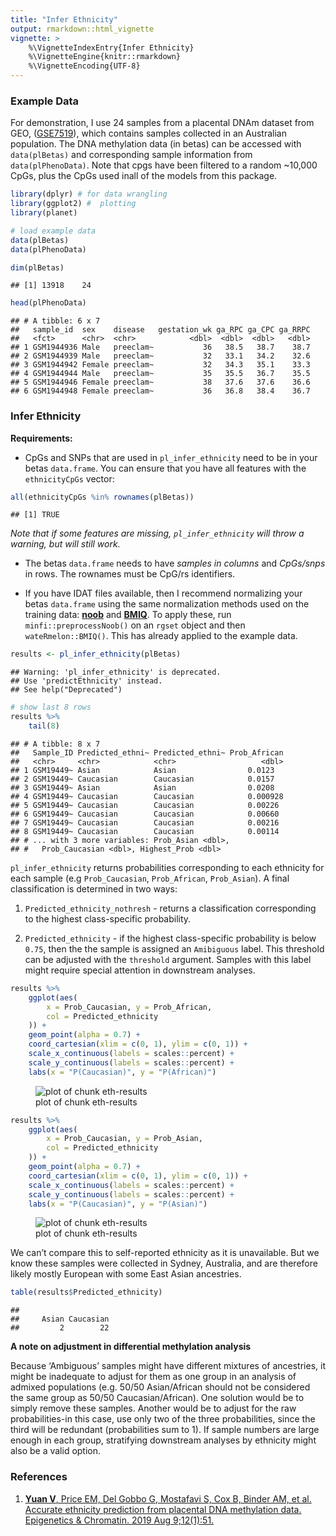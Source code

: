 ```yaml
---
title: "Infer Ethnicity"
output: rmarkdown::html_vignette
vignette: >
    %\VignetteIndexEntry{Infer Ethnicity}
    %\VignetteEngine{knitr::rmarkdown}
    %\VignetteEncoding{UTF-8}
---
```


### Example Data

For demonstration, I use 24 samples from a placental DNAm dataset from GEO,
([GSE7519](https://www.ncbi.nlm.nih.gov/geo/query/acc.cgi?acc=GSE75196)), which
contains samples collected in an Australian population. The DNA methylation 
data (in betas) can be accessed with `data(plBetas)` and corresponding sample
information from `data(plPhenoData)`. Note that cpgs have been filtered to a random
\~10,000 CpGs, plus the CpGs used inall of the models from this package.


```r
library(dplyr) # for data wrangling
library(ggplot2) #  plotting
library(planet)

# load example data
data(plBetas)
data(plPhenoData)

dim(plBetas)
```

```
## [1] 13918    24
```

```r
head(plPhenoData)
```

```
## # A tibble: 6 x 7
##   sample_id  sex    disease   gestation_wk ga_RPC ga_CPC ga_RRPC
##   <fct>      <chr>  <chr>            <dbl>  <dbl>  <dbl>   <dbl>
## 1 GSM1944936 Male   preeclam~           36   38.5   38.7    38.7
## 2 GSM1944939 Male   preeclam~           32   33.1   34.2    32.6
## 3 GSM1944942 Female preeclam~           32   34.3   35.1    33.3
## 4 GSM1944944 Male   preeclam~           35   35.5   36.7    35.5
## 5 GSM1944946 Female preeclam~           38   37.6   37.6    36.6
## 6 GSM1944948 Female preeclam~           36   36.8   38.4    36.7
```

### Infer Ethnicity

**Requirements:**

- CpGs and SNPs that are used in `pl_infer_ethnicity` need to be in your betas
`data.frame`. You can ensure that you have all features with the
`ethnicityCpGs` vector:


```r
all(ethnicityCpGs %in% rownames(plBetas))
```

```
## [1] TRUE
```

*Note that if some features are missing, `pl_infer_ethnicity` will throw a
warning, but will still work.*

- The betas `data.frame` needs to have *samples in columns* and *CpGs/snps* in
rows. The rownames must be CpG/rs identifiers.

- If you have IDAT files available, then I recommend normalizing your betas
`data.frame` using the same normalization methods used on the training data:
[**noob**](https://www.ncbi.nlm.nih.gov/pmc/articles/PMC3627582/) and
[**BMIQ**](https://www.ncbi.nlm.nih.gov/pmc/articles/PMC3546795/). To apply 
these, run `minfi::preprocessNoob()` on an `rgset` object and then
`wateRmelon::BMIQ()`. This has already applied to the example data.


```r
results <- pl_infer_ethnicity(plBetas)
```

```
## Warning: 'pl_infer_ethnicity' is deprecated.
## Use 'predictEthnicity' instead.
## See help("Deprecated")
```

```r
# show last 8 rows
results %>%
    tail(8)
```

```
## # A tibble: 8 x 7
##   Sample_ID Predicted_ethni~ Predicted_ethni~ Prob_African
##   <chr>     <chr>            <chr>                   <dbl>
## 1 GSM19449~ Asian            Asian                0.0123  
## 2 GSM19449~ Caucasian        Caucasian            0.0157  
## 3 GSM19449~ Asian            Asian                0.0208  
## 4 GSM19449~ Caucasian        Caucasian            0.000928
## 5 GSM19449~ Caucasian        Caucasian            0.00226 
## 6 GSM19449~ Caucasian        Caucasian            0.00660 
## 7 GSM19449~ Caucasian        Caucasian            0.00216 
## 8 GSM19449~ Caucasian        Caucasian            0.00114 
## # ... with 3 more variables: Prob_Asian <dbl>,
## #   Prob_Caucasian <dbl>, Highest_Prob <dbl>
```

`pl_infer_ethnicity` returns probabilities corresponding to each ethnicity for
each sample (e.g `Prob_Caucasian`, `Prob_African`, `Prob_Asian`). A final
classification is determined in two ways:

1.  `Predicted_ethnicity_nothresh` - returns a classification corresponding to
the highest class-specific probability.

2.  `Predicted_ethnicity` - if the highest class-specific probability is below
`0.75`, then the the sample is assigned an `Amibiguous` label. This threshold 
can be adjusted with the `threshold` argument. Samples with this label might
require special attention in downstream analyses.


```r
results %>%
    ggplot(aes(
        x = Prob_Caucasian, y = Prob_African,
        col = Predicted_ethnicity
    )) +
    geom_point(alpha = 0.7) +
    coord_cartesian(xlim = c(0, 1), ylim = c(0, 1)) +
    scale_x_continuous(labels = scales::percent) +
    scale_y_continuous(labels = scales::percent) +
    labs(x = "P(Caucasian)", y = "P(African)")
```

![plot of chunk eth-results](fig/eth-results-1.png)

```r
results %>%
    ggplot(aes(
        x = Prob_Caucasian, y = Prob_Asian,
        col = Predicted_ethnicity
    )) +
    geom_point(alpha = 0.7) +
    coord_cartesian(xlim = c(0, 1), ylim = c(0, 1)) +
    scale_x_continuous(labels = scales::percent) +
    scale_y_continuous(labels = scales::percent) +
    labs(x = "P(Caucasian)", y = "P(Asian)")
```

![plot of chunk eth-results](fig/eth-results-2.png)

We can't compare this to self-reported ethnicity as it is unavailable. But we
know these samples were collected in Sydney, Australia, and are therefore 
likely mostly European with some East Asian ancestries.


```r
table(results$Predicted_ethnicity)
```

```
## 
##     Asian Caucasian 
##         2        22
```

**A note on adjustment in differential methylation analysis**

Because 'Ambiguous' samples might have different mixtures of ancestries, it 
might be inadequate to adjust for them as one group in an analysis of admixed
populations (e.g. 50/50 Asian/African should not be considered the same group 
as 50/50 Caucasian/African). One solution would be to simply remove these
samples. Another would be to adjust for the raw probabilities-in this case, use
only two of the three probabilities, since the third will be redundant
(probabilities sum to 1). If sample numbers are large enough in each group,
stratifying downstream analyses by ethnicity might also be a valid option.

### References

1. [**Yuan V**, Price EM, Del Gobbo G, Mostafavi S, Cox B, Binder AM, et al.
Accurate ethnicity prediction from placental DNA methylation data. Epigenetics 
& Chromatin. 2019 Aug 9;12(1):51.](https://epigeneticsandchromatin.
biomedcentral.com/articles/10.1186/s13072-019-0296-3)
